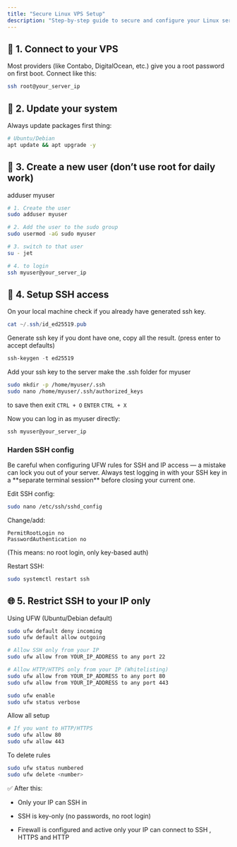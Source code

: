 ```yaml
---
title: "Secure Linux VPS Setup"
description: "Step-by-step guide to secure and configure your Linux server on first boot."
---
```


## 🚀 1. Connect to your VPS

Most providers (like Contabo, DigitalOcean, etc.) give you a root password on first boot. Connect like this:

```bash
ssh root@your_server_ip
```

## 🔑 2. Update your system

Always update packages first thing:

```bash
# Ubuntu/Debian
apt update && apt upgrade -y
```

## 👤 3. Create a new user (don’t use root for daily work)

adduser myuser

```bash
# 1. Create the user
sudo adduser myuser

# 2. Add the user to the sudo group
sudo usermod -aG sudo myuser

# 3. switch to that user
su - jet

# 4. to login
ssh myuser@your_server_ip
```

## 🔐 4. Setup SSH access

On your local machine check if you already have generated ssh key.

```powershell
cat ~/.ssh/id_ed25519.pub
```

Generate ssh key if you dont have one, copy all the result.
(press enter to accept defaults)

```powershell
ssh-keygen -t ed25519
```

Add your ssh key to the server
make the .ssh folder for myuser

```bash
sudo mkdir -p /home/myuser/.ssh
sudo nano /home/myuser/.ssh/authorized_keys

```

to save then exit
`CTRL + O`
`ENTER`
`CTRL + X`

Now you can log in as myuser directly:

```powershell
ssh myuser@your_server_ip
```

### Harden SSH config

<Callout type="warning">
  Be careful when configuring UFW rules for SSH and IP access — a mistake can
  lock you out of your server. Always test logging in with your SSH key in a
  **separate terminal session** before closing your current one.
</Callout>

Edit SSH config:

```bash
sudo nano /etc/ssh/sshd_config
```

Change/add:

```nginx
PermitRootLogin no
PasswordAuthentication no
```

(This means: no root login, only key-based auth)

Restart SSH:

```bash
sudo systemctl restart ssh
```

## 🌐 5. Restrict SSH to your IP only

Using UFW (Ubuntu/Debian default)

```bash
sudo ufw default deny incoming
sudo ufw default allow outgoing

# Allow SSH only from your IP
sudo ufw allow from YOUR_IP_ADDRESS to any port 22

# Allow HTTP/HTTPS only from your IP (Whitelisting)
sudo ufw allow from YOUR_IP_ADDRESS to any port 80
sudo ufw allow from YOUR_IP_ADDRESS to any port 443

sudo ufw enable
sudo ufw status verbose
```

Allow all setup

```bash
# If you want to HTTP/HTTPS
sudo ufw allow 80
sudo ufw allow 443
```

To delete rules

```bash
sudo ufw status numbered
sudo ufw delete <number>
```

✅ After this:

- Only your IP can SSH in

- SSH is key-only (no passwords, no root login)

- Firewall is configured and active only your IP can connect to SSH , HTTPS and HTTP
